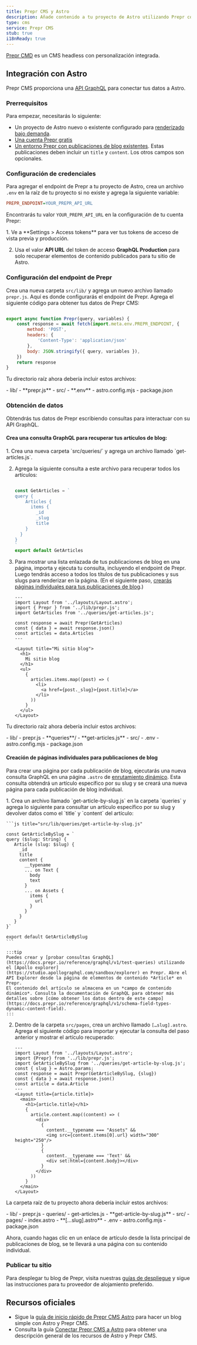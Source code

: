 ```yaml
---
title: Prepr CMS y Astro
description: Añade contenido a tu proyecto de Astro utilizando Prepr como CMS
type: cms
service: Prepr CMS
stub: true
i18nReady: true
---
```


[Prepr CMD](https://www.prepr.io/) es un CMS headless con personalización integrada.

## Integración con Astro

Prepr CMS proporciona una [API GraphQL](https://docs.prepr.io/reference/graphql/v1/overview) para conectar tus datos a Astro.

### Prerrequisitos

Para empezar, necesitarás lo siguiente:

- Un proyecto de Astro nuevo o existente configurado para [renderizado bajo demanda](/es/guides/on-demand-rendering/).
- [Una cuenta Prepr gratis](https://signup.prepr.io/)
- [Un entorno Prepr con publicaciones de blog existentes](https://docs.prepr.io/account/set-up-environments#create-an-envirntonment). Estas publicaciones deben incluir un `title` y `content`. Los otros campos son opcionales.

### Configuración de credenciales

Para agregar el endpoint de Prepr a tu proyecto de Astro, crea un archivo `.env` en la raíz de tu proyecto si no existe y agrega la siguiente variable:

```ini title=".env"
PREPR_ENDPOINT=YOUR_PREPR_API_URL
```

Encontrarás tu valor `YOUR_PREPR_API_URL` en la configuración de tu cuenta Prepr:

<Steps>
1. Ve a  **Settings > Access tokens** para ver tus tokens de acceso de vista previa y producción.

2. Usa el valor **API URL** del token de acceso **GraphQL Production** para solo recuperar elementos de contenido publicados para tu sitio de Astro.
</Steps>

### Configuración del endpoint de Prepr

Crea una nueva carpeta `src/lib/` y agrega un nuevo archivo llamado `prepr.js`. Aquí es donde configurarás el endpoint de Prepr. Agrega el siguiente código para obtener tus datos de Prepr CMS:

```js title="src/lib/prepr.js"

export async function Prepr(query, variables) {
    const response = await fetch(import.meta.env.PREPR_ENDPOINT, {
        method: 'POST',
        headers: {
            'Content-Type': 'application/json'
        },
        body: JSON.stringify({ query, variables }),
    })
    return response
}
```

Tu directorio raíz ahora debería incluir estos archivos:

<FileTree title="Estructura del Proyecto">
- lib/
    - **prepr.js**
- src/
- **.env**
- astro.config.mjs
- package.json

</FileTree>

### Obtención de datos

Obtendrás tus datos de Prepr escribiendo consultas para interactuar con su API GraphQL.

#### Crea una consulta GraphQL para recuperar tus artículos de blog:

<Steps>
1. Crea una nueva carpeta `src/queries/` y agrega un archivo llamado `get-articles.js`.

2. Agrega la siguiente consulta a este archivo para recuperar todos los artículos:

    ```js title="src/queries/get-articles.js"

    const GetArticles = `
    query {
        Articles {
          items {
            _id
            _slug
            title
        }
      }
    }
    `
    export default GetArticles
    ```

3. Para mostrar una lista enlazada de tus publicaciones de blog en una página, importa y ejecuta tu consulta, incluyendo el endpoint de Prepr. Luego tendrás acceso a todos los títulos de tus publicaciones y sus slugs para renderizar en la página. (En el siguiente paso, [crearás páginas individuales para tus publicaciones de blog](#creación-de-páginas-individuales-para-publicaciones-de-blog).)

    ```astro title="src/pages/index.astro" ins={3-4, 6-8, 15-23}
    ---
    import Layout from '../layouts/Layout.astro';
    import { Prepr } from '../lib/prepr.js';
    import GetArticles from '../queries/get-articles.js';

    const response = await Prepr(GetArticles)
    const { data } = await response.json()
    const articles = data.Articles
    ---

    <Layout title="Mi sitio blog">
      <h1>
        Mi sitio blog
      </h1>
      <ul>
        {
          articles.items.map((post) => (
            <li>
              <a href={post._slug}>{post.title}</a>
            </li>
          ))
        }
      </ul>
    </Layout>
    ```
</Steps>

Tu directorio raíz ahora debería incluir estos archivos:

<FileTree title="Estructura del Proyecto">
- lib/
    - prepr.js
    - **queries**/
        - **get-articles.js**
- src/
- .env
- astro.config.mjs
- package.json
</FileTree>

#### Creación de páginas individuales para publicaciones de blog

Para crear una página por cada publicación de blog, ejecutarás una nueva consulta GraphQL en una página `.astro` de [enrutamiento dinámico](/es/guides/routing/#modo-servidor-ssr). Esta consulta obtendrá un artículo específico por su slug y se creará una nueva página para cada publicación de blog individual.

<Steps>
1. Crea un archivo llamado `get-article-by-slug.js` en la carpeta `queries` y agrega lo siguiente para consultar un artículo específico por su slug y devolver datos como el `title` y `content` del artículo:

    ```js title="src/lib/queries/get-article-by-slug.js"

    const GetArticleBySlug = `
    query ($slug: String) {
       Article (slug: $slug) {
         _id
         title
         content {
           __typename
           ... on Text {
             body
             text
           }
           ... on Assets {
             items {
               url
             }
           }
         }
       }
    }`

    export default GetArticleBySlug
    ```

    :::tip
    Puedes crear y [probar consultas GraphQL](https://docs.prepr.io/reference/graphql/v1/test-queries) utilizando el [Apollo explorer](https://studio.apollographql.com/sandbox/explorer) en Prepr. Abre el API Explorer desde la página de elementos de contenido *Article* en Prepr.
    El contenido del artículo se almacena en un *campo de contenido dinámico*. Consulta la documentación de GraphQL para obtener más detalles sobre [cómo obtener los datos dentro de este campo](https://docs.prepr.io/reference/graphql/v1/schema-field-types-dynamic-content-field).
    :::

2. Dentro de la carpeta `src/pages`, crea un archivo llamado `[…slug].astro`. Agrega el siguiente código para importar y ejecutar la consulta del paso anterior y mostrar el artículo recuperado:

    ```astro title="src/pages/[...slug].astro"
    ---
    import Layout from '../layouts/Layout.astro';
    import {Prepr} from '../lib/prepr.js';
    import GetArticleBySlug from '../queries/get-article-by-slug.js';
    const { slug } = Astro.params;
    const response = await Prepr(GetArticleBySlug, {slug})
    const { data } = await response.json()
    const article = data.Article
    ---
    <Layout title={article.title}>
      <main>
        <h1>{article.title}</h1>
        {
          article.content.map((content) => (
            <div>
              {
                content.__typename === "Assets" &&
                <img src={content.items[0].url} width="300" height="250"/>
              }
              {
                content.__typename === 'Text' &&
                <div set:html={content.body}></div>
              }
            </div>
          ))
        }
      </main>
    </Layout>
    ```
</Steps>

La carpeta raíz de tu proyecto ahora debería incluir estos archivos:

<FileTree title="Estructura del Proyecto">
- lib/
    - prepr.js
    - queries/
        - get-articles.js
        - **get-article-by-slug.js**
- src/
    - pages/
      - index.astro
      - **[…slug].astro**
- .env
- astro.config.mjs
- package.json
</FileTree>

Ahora, cuando hagas clic en un enlace de artículo desde la lista principal de publicaciones de blog, se te llevará a una página con su contenido individual.

### Publicar tu sitio

Para desplegar tu blog de Prepr, visita nuestras [guías de despliegue](/es/guides/deploy/) y sigue las instrucciones para tu proveedor de alojamiento preferido.

## Recursos oficiales

- Sigue la [guía de inicio rápido de Prepr CMS Astro](https://github.com/preprio/astro-quick-start) para hacer un blog simple con Astro y Prepr CMS.
- Consulta la guía [Conectar Prepr CMS a Astro](https://docs.prepr.io/connecting-front-end-apps/astro) para obtener una descripción general de los recursos de Astro y Prepr CMS.
